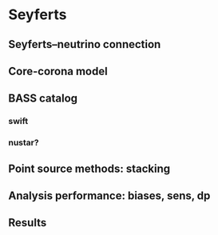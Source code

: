 # Seyferts


## Seyferts--neutrino connection

## Core-corona model

## BASS catalog

### swift

### nustar?

## Point source methods: stacking

## Analysis performance: biases, sens, dp

## Results
